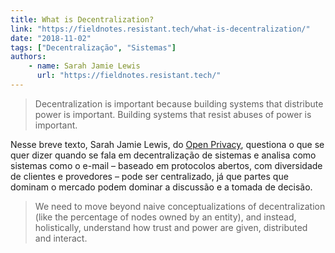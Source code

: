 ```yaml
---
title: What is Decentralization?
link: "https://fieldnotes.resistant.tech/what-is-decentralization/"
date: "2018-11-02"
tags: ["Decentralização", "Sistemas"]
authors:
    - name: Sarah Jamie Lewis
      url: "https://fieldnotes.resistant.tech/"
---
```


> Decentralization is important because building systems that distribute power is important. Building systems that resist abuses of power is important.

Nesse breve texto, Sarah Jamie Lewis, do [Open Privacy](https://openprivacy.ca/), questiona o que se quer dizer quando se fala em decentralização de sistemas e analisa como sistemas como o e-mail – baseado em protocolos abertos, com diversidade de clientes e provedores – pode ser centralizado, já que partes que dominam o mercado podem dominar a discussão e a tomada de decisão.

> We need to move beyond naive conceptualizations of decentralization (like the percentage of nodes owned by an entity), and instead, holistically, understand how trust and power are given, distributed and interact.
